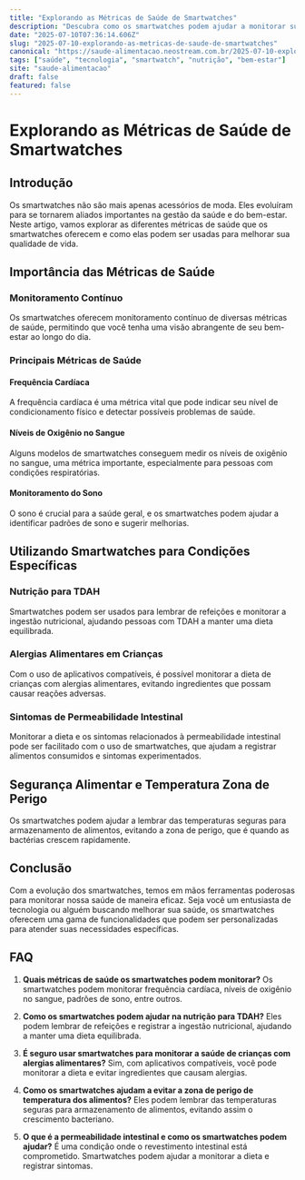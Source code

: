 ```yaml
---
title: "Explorando as Métricas de Saúde de Smartwatches"
description: "Descubra como os smartwatches podem ajudar a monitorar sua saúde com métricas avançadas, incluindo nutrição para TDAH e sintomas de permeabilidade intestinal."
date: "2025-07-10T07:36:14.606Z"
slug: "2025-07-10-explorando-as-metricas-de-saude-de-smartwatches"
canonical: "https://saude-alimentacao.neostream.com.br/2025-07-10-explorando-as-metricas-de-saude-de-smartwatches"
tags: ["saúde", "tecnologia", "smartwatch", "nutrição", "bem-estar"]
site: "saude-alimentacao"
draft: false
featured: false
---
```


# Explorando as Métricas de Saúde de Smartwatches

## Introdução
Os smartwatches não são mais apenas acessórios de moda. Eles evoluíram para se tornarem aliados importantes na gestão da saúde e do bem-estar. Neste artigo, vamos explorar as diferentes métricas de saúde que os smartwatches oferecem e como elas podem ser usadas para melhorar sua qualidade de vida.

## Importância das Métricas de Saúde
### Monitoramento Contínuo
Os smartwatches oferecem monitoramento contínuo de diversas métricas de saúde, permitindo que você tenha uma visão abrangente de seu bem-estar ao longo do dia.

### Principais Métricas de Saúde
#### Frequência Cardíaca
A frequência cardíaca é uma métrica vital que pode indicar seu nível de condicionamento físico e detectar possíveis problemas de saúde.

#### Níveis de Oxigênio no Sangue
Alguns modelos de smartwatches conseguem medir os níveis de oxigênio no sangue, uma métrica importante, especialmente para pessoas com condições respiratórias.

#### Monitoramento do Sono
O sono é crucial para a saúde geral, e os smartwatches podem ajudar a identificar padrões de sono e sugerir melhorias.

## Utilizando Smartwatches para Condições Específicas
### Nutrição para TDAH
Smartwatches podem ser usados para lembrar de refeições e monitorar a ingestão nutricional, ajudando pessoas com TDAH a manter uma dieta equilibrada.

### Alergias Alimentares em Crianças
Com o uso de aplicativos compatíveis, é possível monitorar a dieta de crianças com alergias alimentares, evitando ingredientes que possam causar reações adversas.

### Sintomas de Permeabilidade Intestinal
Monitorar a dieta e os sintomas relacionados à permeabilidade intestinal pode ser facilitado com o uso de smartwatches, que ajudam a registrar alimentos consumidos e sintomas experimentados.

## Segurança Alimentar e Temperatura Zona de Perigo
Os smartwatches podem ajudar a lembrar das temperaturas seguras para armazenamento de alimentos, evitando a zona de perigo, que é quando as bactérias crescem rapidamente.

## Conclusão
Com a evolução dos smartwatches, temos em mãos ferramentas poderosas para monitorar nossa saúde de maneira eficaz. Seja você um entusiasta de tecnologia ou alguém buscando melhorar sua saúde, os smartwatches oferecem uma gama de funcionalidades que podem ser personalizadas para atender suas necessidades específicas.

## FAQ

1. **Quais métricas de saúde os smartwatches podem monitorar?**
   Os smartwatches podem monitorar frequência cardíaca, níveis de oxigênio no sangue, padrões de sono, entre outros.

2. **Como os smartwatches podem ajudar na nutrição para TDAH?**
   Eles podem lembrar de refeições e registrar a ingestão nutricional, ajudando a manter uma dieta equilibrada.

3. **É seguro usar smartwatches para monitorar a saúde de crianças com alergias alimentares?**
   Sim, com aplicativos compatíveis, você pode monitorar a dieta e evitar ingredientes que causam alergias.

4. **Como os smartwatches ajudam a evitar a zona de perigo de temperatura dos alimentos?**
   Eles podem lembrar das temperaturas seguras para armazenamento de alimentos, evitando assim o crescimento bacteriano.

5. **O que é a permeabilidade intestinal e como os smartwatches podem ajudar?**
   É uma condição onde o revestimento intestinal está comprometido. Smartwatches podem ajudar a monitorar a dieta e registrar sintomas.